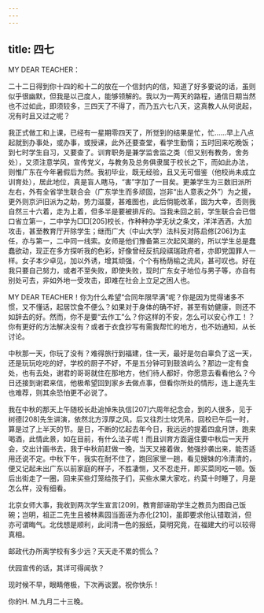 ```yaml
---
---
---
```

title: 四七
---




MY DEAR TEACHER：

二十二日得到你十四的和十二的放在一个信封内的信，知道了好多要说的话，虽则似乎很幽默，但我是以己度人，能够领解的。我以为一两天的路程，通信日期当然也不过如此，即须较多，三四天了不得了，而乃五六七八天，这真教人从何说起，况有时且又过之呢？

我正式做工和上课，已经有一星期零四天了，所觉到的结果是忙，忙……早上八点起就到办事处，或办事，或授课，此外还要查堂，看学生勤惰；五时回来吃晚饭；到七时学生自习，又要查了。训育职务是兼学监舍监之类（但又别有教务，舍务处），又须注意学风，宣传党义，与教务及总务俱隶属于校长之下，而如此办法，则惟广东在今年暑假后为然。我初毕业，既无经验，且又无可借鉴（他校尚未成立训育处），居此地位，真是盲人瞎马，“害”字加了一目矣。更兼学生为三数旧派所左右，外有全省学生联合会（广东学生而多顽固，岂非“出人意表之外”）为之援，更外则京沪旧派为之助，势力滋蔓，甚难图也，此后倘能改革，固为大幸，否则我自然三十六着，走为上着，但多半是要被排斥的。当我未回之前，学生联合会已借口省立第一，二中学为□□[205]校长，作种种办学无状之条文，洋洋洒洒，大加攻击，甚至教育厅开除学生；继而广大（中山大学）法科反对陈启修[206]为主任，亦与第一，二中同一线索。女师是他们豫备第三次起风潮的，所以学生总是蠢蠢欲动，现正在多方探听我的色彩，好像曾经反抗段祺瑞政府者，亦即党国罪人一样。女子本少卓见，加以外诱，增其顽强，个个有杨荫榆之流风，甚可叹也。好在我只要自己努力，或者不至失败，即使失败，现时广东女子地位与男子等，亦自有别处可去，非如外地一受攻击，即难在社会上立足之困人也。

MY DEAR TEACHER！你为什么希望“合同年限早满”呢？你是因为觉得诸多不惯，又不懂话，起居饮食不便么？如果对于身体的确不好，甚至有妨健康，则还不如辞去的好。然而，你不是要“去作工”么？你这样的不安，怎么可以安心作工！？你有更好的方法解决没有？或者于衣食抄写有需我帮忙的地方，也不妨通知，从长讨论。

中秋那一天，你玩了没有？难得旅行到福建，住一天，最好是勿白辜负了这一天，还是玩玩吃吃的好，学校的厨子不好，不是五分钟可到鼓浪屿么？那边一定有食处，也有去处，谢君的哥哥就住在那地方，他们待人都好，你愿意去看看他么？今日还接到谢君来信，他极希望回到家乡去做点事，但看你所处的情形，连上遂先生也难荐，则其余恐怕更不必说了。

我在中秋的那天上午随校长赴追悼朱执信[207]六周年纪念会，到的人很多，见于树德[208]先生讲演，依然北方淳厚之风，后又往烈士坟凭吊，回校已午后一时，算是过了上半天的节。是日，不断的忆起去年今日，我远远的提着四盒月饼，跑来喝酒，此情此景，如在目前，有什么法子呢！而且训育方面逼住要中秋后一天开会，交出计画书去，我于中秋前赶做一晚，当天又接着做，勉强抄袭出来，能否适用还说不定。中秋下午，我实在耐不住了，跑回家里一趟，看见嫂妹的冷清清的，便又记起未出广东以前家庭的样子，不胜凄恻，又不忍走开，即买菜同吃一顿。饭后出街走了一圈，回来买些灯笼给孩子们，买些水果大家吃，约莫十时睡了，月是怎么样，没有细看。

北京女师大事，我收到两次学生宣言[209]，教育部诬助学生之教员为图自己饭碗；岂明，祖正二先生且被林素园当面诬为赤化[210]，虽即要求他认错取消，但亦可谓晦气。北伐想是顺利，此间清一色的报纸，莫明究竟，在福建大约可以较得真相。

邮政代办所离学校有多少远？天天走不累的慌么？

伏园宣传的话，其详可得闻欤？

现时候不早，眼睛倦极，下次再谈罢。祝你快乐！

你的H. M.九月二十三晚。